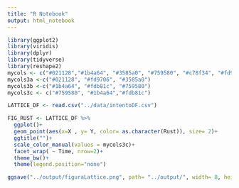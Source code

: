 ```yaml
---
title: "R Notebook"
output: html_notebook
---
```


```r
library(ggplot2)
library(viridis)
library(dplyr)
library(tidyverse)
library(reshape2)
mycols <- c("#021128","#1b4a64", "#3585a0", "#759580", "#c78f34", "#fd9706","#fdb81c","#fbdb30")
mycols3a <-c("#021128", "#fd9706", "#3585a0")
mycols3b <-c("#1b4a64", "#fdb81c", "#759580")
mycols3c <- c("#759580", "#1b4a64","#fdb81c")
```

```r
LATTICE_DF <- read.csv("../data/intentoDF.csv")
```

```r
FIG_RUST <- LATTICE_DF %>%
  ggplot()+
  geom_point(aes(x=X , y= Y, color= as.character(Rust)), size= 2)+
  ggtitle("")+
  scale_color_manual(values = mycols3c)+
  facet_wrap( ~ Time, nrow=2)+
  theme_bw()+
  theme(legend.position="none")

ggsave("../output/figuraLattice.png", path= "../output/", width= 8, height = 8)
```
